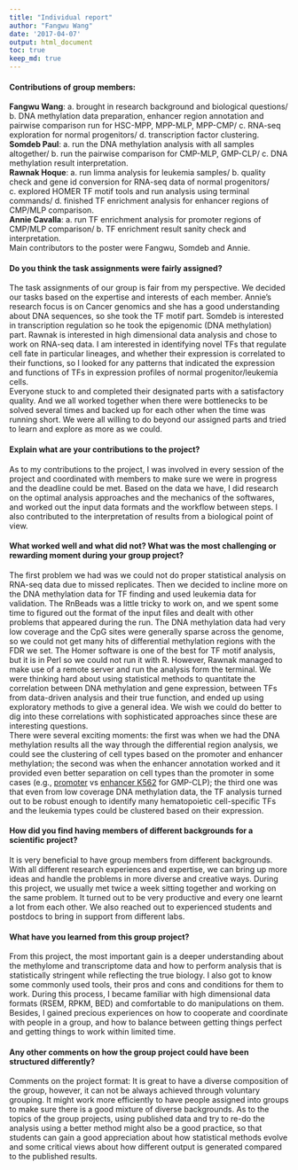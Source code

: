 ```yaml
---
title: "Individual report"
author: "Fangwu Wang"
date: '2017-04-07'
output: html_document
toc: true
keep_md: true
---
```


#### Contributions of group members:  
**Fangwu Wang**: a. brought in research background and biological questions/ b. DNA methylation data preparation, enhancer region annotation and pairwise comparison run for HSC-MPP, MPP-MLP, MPP-CMP/ c. RNA-seq exploration for normal progenitors/ d. transcription factor clustering.  
**Somdeb Paul**: a. run the DNA methylation analysis with all samples altogether/ b. run the pairwise comparison for CMP-MLP, GMP-CLP/ c. DNA methylation result interpretation.  
**Rawnak Hoque**: a. run limma analysis for leukemia samples/ b. quality check and gene id conversion for RNA-seq data of normal progenitors/ c. explored HOMER TF motif tools and run analysis using terminal commands/ d. finished TF enrichment analysis for enhancer regions of CMP/MLP comparison.  
**Annie Cavalla**: a. run TF enrichment analysis for promoter regions of CMP/MLP comparison/ b. TF enrichment result sanity check and interpretation.  
Main contributors to the poster were Fangwu, Somdeb and Annie.  

#### Do you think the task assignments were fairly assigned?  

The task assignments of our group is fair from my perspective. We decided our tasks based on the expertise and interests of each member. Annie’s research focus is on Cancer genomics and she has a good understanding about DNA sequences, so she took the TF motif part. Somdeb is interested in transcription regulation so he took the epigenomic (DNA methylation) part. Rawnak is interested in high dimensional data analysis and chose to work on RNA-seq data. I am interested in identifying novel TFs that regulate cell fate in particular lineages, and whether their expression is correlated to their functions, so I looked for any patterns that indicated the expression and functions of TFs in expression profiles of normal progenitor/leukemia cells.  
Everyone stuck to and completed their designated parts with a satisfactory quality. And we all worked together when there were bottlenecks to be solved several times and backed up for each other when the time was running short. We were all willing to do beyond our assigned parts and tried to learn and explore as more as we could.   

#### Explain what are your contributions to the project?  

As to my contributions to the project, I was involved in every session of the project and coordinated with members to make sure we were in progress and the deadline could be met. Based on the data we have, I did research on the optimal analysis approaches and the mechanics of the softwares, and worked out the input data formats and the workflow between steps. I also contributed to the interpretation of results from a biological point of view.  

#### What worked well and what did not? What was the most challenging or rewarding moment during your group project?  

The first problem we had was we could not do proper statistical analysis on RNA-seq data due to missed replicates. Then we decided to incline more on the DNA methylation data for TF finding and used leukemia data for validation. The RnBeads was a little tricky to work on, and we spent some time to figured out the format of the input files and dealt with other problems that appeared during the run.  The DNA methylation data had very low coverage and the CpG sites were generally sparse across the genome, so we could not get many hits of differential methylation regions with the FDR we set. The Homer software is one of the best for TF motif analysis, but it is in Perl so we could not run it with R. However, Rawnak managed to make use of a remote server and run the analysis form the terminal. We were thinking hard about using statistical methods to quantitate the correlation between DNA methylation and gene expression, between TFs from data-driven analysis and their true function, and ended up using exploratory methods to give a general idea. We wish we could do better to dig into these correlations with sophisticated approaches since these are interesting questions.  
There were several exciting moments: the first was when we had the DNA methylation results all the way through the differential region analysis, we could see the clustering of cell types based on the promoter and enhancer methylation; the second was when the enhancer annotation worked and it provided even better separation on cell types than the promoter in some cases (e.g., [promoter](https://github.com/STAT540-UBC/team_Bloodies/blob/master/Results/1.DNA_methylation_RnBeads/Clustering/CLP-GMP-promoters.png) vs [enhancer K562](https://github.com/STAT540-UBC/team_Bloodies/blob/master/Results/1.DNA_methylation_RnBeads/Clustering/CLP-GMP-enhancerK562.png) for GMP-CLP); the third one was that even from low coverage DNA methylation data, the TF analysis turned out to be robust enough to identify many hematopoietic cell-specific TFs and the leukemia types could be clustered based on their expression.   

#### How did you find having members of different backgrounds for a scientific project?  
It is very beneficial to have group members from different backgrounds. With all different research experiences and expertise, we can bring up more ideas and handle the problems in more diverse and creative ways. During this project, we usually met twice a week sitting together and working on the same problem. It turned out to be very productive and every one learnt a lot from each other. We also reached out to experienced students and postdocs to bring in support from different labs.   

#### What have you learned from this group project?  

From this project, the most important gain is a deeper understanding about the methylome and transcriptome data and how to perform analysis that is statistically stringent while reflecting the true biology. I also got to know some commonly used tools, their pros and cons and conditions for them to work. During this process, I became familiar with high dimensional data formats (RSEM, RPKM, BED) and comfortable to do manipulations on them. Besides, I gained precious experiences on how to cooperate and coordinate with people in a group, and how to balance between getting things perfect and getting things to work within limited time.  

#### Any other comments on how the group project could have been structured differently?  

Comments on the project format: It is great to have a diverse composition of the group, however, it can not be always achieved through voluntary grouping. It might work more efficiently to have people assigned into groups to make sure there is a good mixture of diverse backgrounds. As to the topics of the group projects, using published data and try to re-do the analysis using a better method might also be a good practice, so that students can gain a good appreciation about how statistical methods evolve and some critical views about how different output is generated compared to the published results.
